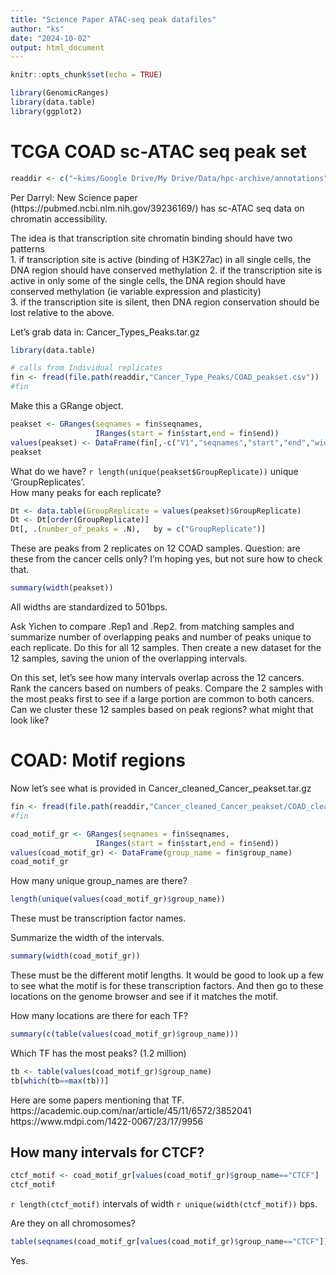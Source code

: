 ```yaml
---
title: "Science Paper ATAC-seq peak datafiles"
author: "ks"
date: "2024-10-02"
output: html_document
---
```


```r
knitr::opts_chunk$set(echo = TRUE)
```

```r
library(GenomicRanges)
library(data.table)
library(ggplot2)
```

# TCGA COAD sc-ATAC seq peak set

```r
readdir <- c("~kims/Google Drive/My Drive/Data/hpc-archive/annotations")
```

Per Darryl:
New Science paper (https://pubmed.ncbi.nlm.nih.gov/39236169/) has sc-ATAC seq data on chromatin accessibility. 

The idea is that transcription site chromatin binding should have two patterns   
1. if transcription site is active (binding of H3K27ac) in all single cells, the DNA region should have conserved methylation
2. if the transcription site is active in only some of the single cells, the DNA region should have conserved methylation (ie variable expression and plasticity)  
3. if the transcription site is silent, then DNA region conservation should be lost relative to the above. 

Let's grab data in: Cancer_Types_Peaks.tar.gz
```r
library(data.table)

# calls from Individual replicates
fin <- fread(file.path(readdir,"Cancer_Type_Peaks/COAD_peakset.csv"))
#fin
```

Make this a GRange object.
```r
peakset <- GRanges(seqnames = fin$seqnames,
                   IRanges(start = fin$start,end = fin$end))
values(peakset) <- DataFrame(fin[,-c("V1","seqnames","start","end","width","strand")])
peakset
```

What do we have?  `r length(unique(peakset$GroupReplicate))` unique 'GroupReplicates'.   
How many peaks for each replicate?
```r
Dt <- data.table(GroupReplicate = values(peakset)$GroupReplicate)
Dt <- Dt[order(GroupReplicate)]
Dt[, .(number_of_peaks = .N),   by = c("GroupReplicate")]
```
These are peaks from 2 replicates on 12 COAD samples. Question: are these from the cancer cells only? I'm hoping yes, but not sure how to check that.

```r
summary(width(peakset))
```
All widths are standardized to 501bps.


Ask Yichen to compare .Rep1 and .Rep2. from matching samples
and summarize number of overlapping peaks and number of peaks unique to each replicate. Do this for all 12 samples. Then create a new dataset for the 12 samples, saving the union of the overlapping intervals.

On this set, let's see how many intervals overlap across the 12 cancers. Rank the cancers based on numbers of peaks. Compare the 2 samples with the most peaks first to see if a large portion are common to both cancers.  Can we cluster these 12 samples based on peak regions? what might that look like?

# COAD: Motif regions

Now let's see what is provided in Cancer_cleaned_Cancer_peakset.tar.gz
```r

fin <- fread(file.path(readdir,"Cancer_cleaned_Cancer_peakset/COAD_cleaned_motifs.csv/COAD_cleaned_motifs.csv"))
#fin
```


```r
coad_motif_gr <- GRanges(seqnames = fin$seqnames,
                   IRanges(start = fin$start,end = fin$end))
values(coad_motif_gr) <- DataFrame(group_name = fin$group_name)
coad_motif_gr
```

How many unique group_names are there?
```r
length(unique(values(coad_motif_gr)$group_name))
```
These must be transcription factor names.

Summarize the width of the intervals.
```r
summary(width(coad_motif_gr)) 
```
These must be the different motif lengths.  It would be good to look up a few to see what the motif is for these transcription factors.  And then go to these locations on the genome browser and see if it matches the motif.

How many locations are there for each TF?
```r
summary(c(table(values(coad_motif_gr)$group_name)))
```

Which TF has the most peaks? (1.2 million)
```r
tb <- table(values(coad_motif_gr)$group_name)
tb[which(tb==max(tb))]
```

Here are some papers mentioning that TF.
https://academic.oup.com/nar/article/45/11/6572/3852041    
https://www.mdpi.com/1422-0067/23/17/9956


## How many intervals for CTCF?
```r
ctcf_motif <- coad_motif_gr[values(coad_motif_gr)$group_name=="CTCF"]
ctcf_motif
```

`r length(ctcf_motif)` intervals of width 
`r unique(width(ctcf_motif))` bps.


Are they on all chromosomes?
```r
table(seqnames(coad_motif_gr[values(coad_motif_gr)$group_name=="CTCF"]))
```

Yes.




